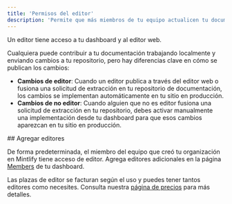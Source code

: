 ```yaml
---
title: 'Permisos del editor'
description: 'Permite que más miembros de tu equipo actualicen tu documentación'
---
```


Un editor tiene acceso a tu dashboard y al editor web.

Cualquiera puede contribuir a tu documentación trabajando localmente y enviando cambios a tu repositorio, pero hay diferencias clave en cómo se publican los cambios:

* **Cambios de editor**: Cuando un editor publica a través del editor web o fusiona una solicitud de extracción en tu repositorio de documentación, los cambios se implementan automáticamente en tu sitio en producción.
* **Cambios de no editor**: Cuando alguien que no es editor fusiona una solicitud de extracción en tu repositorio, debes activar manualmente una implementación desde tu dashboard para que esos cambios aparezcan en tu sitio en producción.



<div id="add-editors">
  ## Agregar editores
</div>

De forma predeterminada, el miembro del equipo que creó tu organización en Mintlify tiene acceso de editor. Agrega editores adicionales en la página [Members](https://dashboard.mintlify.com/settings/organization/members) de tu dashboard.

Las plazas de editor se facturan según el uso y puedes tener tantos editores como necesites. Consulta nuestra [página de precios](https://mintlify.com/pricing) para más detalles.
